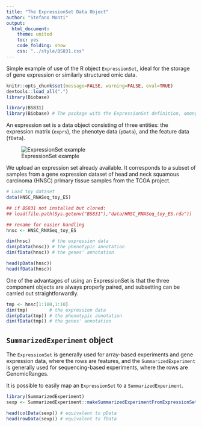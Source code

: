 ```yaml
---
title: "The ExpressionSet Data Object"
author: "Stefano Monti"
output:
  html_document:
    theme: united
    toc: yes
    code_folding: show
    css: "../style/BS831.css" 
---
```


Simple example of use of the R object `ExpressionSet`,
ideal for the storage of gene expression or similarly structured omic
data.

```r
knitr::opts_chunk$set(message=FALSE, warning=FALSE, eval=TRUE)
devtools::load_all(".")
library(Biobase)
```

```r
library(BS831)
library(Biobase) # The package with the ExpressionSet definition, among others
```

An expression set is a data object consisting of three entities: the
expression matrix (`exprs`), the phenotye data (`pData`), and the
feature data (`fData`).

![ExpressionSet example](../figs/ExpressionSet.png)

We upload an expression set already available. It corresponds to a subset of samples from a gene expression dataset of head and neck squamous carcinoma (HNSC) primary tissue samples from the TCGA project.

```r
# Load toy dataset
data(HNSC_RNASeq_toy_ES)

## if BS831 not installed but cloned:
## load(file.path(Sys.getenv("BS831"),"data/HNSC_RNASeq_toy_ES.rda"))

## rename for easier handling
hnsc <- HNSC_RNASeq_toy_ES

dim(hnsc)        # the expression data
dim(pData(hnsc)) # the phenotypic annotation
dim(fData(hnsc)) # the genes' annotation

head(pData(hnsc))
head(fData(hnsc))
```

One of the advantages of using an ExpressionSet is that the three component objects are always properly paired, and subsetting can be carried out straightforwardly.
```r
tmp <- hnsc[1:100,1:10]
dim(tmp)        # the expression data
dim(pData(tmp)) # the phenotypic annotation
dim(fData(tmp)) # the genes' annotation
```

## `SummarizedExperiment` object

The `ExpressionSet` is generally used for array-based experiments and gene expression data, where the rows are features, and the `SummarizedExperiment` is generally used for sequencing-based experiments, where the rows are GenomicRanges. 

It is possible to easily map an `ExpressionSet` to a `SummarizedExperiment`.

```r
library(SummarizedExperiment)
sexp <- SummarizedExperiment::makeSummarizedExperimentFromExpressionSet(hnsc)

head(colData(sexp)) # equivalent to pData
head(rowData(sexp)) # equivalent to fData
```
